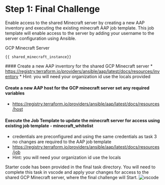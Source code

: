 # Step 1: Final Challenge
Enable access to the shared Minecraft server by creating a new AAP inventory and executing the existing minecraft AAP job template.
This job template will enable access to the server by adding your username to the server configuration using Ansible.

GCP Minecraft Server
```
{{ shared_minecraft_instance}}
```
<Task id="final_task">
 #### Create a new AAP inventory for the shared GCP Minecraft server
 * <a href="https://registry.terraform.io/providers/ansible/aap/latest/docs/resources/inventory" target="_blank">https://registry.terraform.io/providers/ansible/aap/latest/docs/resources/inventory</a>
 * Hint: you will need your organization id use the locals provided

#### Create a new AAP host for the GCP minecraft server set any required variables
* <a href="https://registry.terraform.io/providers/ansible/aap/latest/docs/resources/host" target="_blank">https://registry.terraform.io/providers/ansible/aap/latest/docs/resources/host</a>

#### Execute the Job Template to update the minecraft server for access using existing job template - minecraft_whitelist
* credentials are preconfigured and using the same credentials as task 3 no changes are required to the AAP job template
* <a href="https://registry.terraform.io/providers/ansible/aap/latest/docs/resources/job" target="_blank">https://registry.terraform.io/providers/ansible/aap/latest/docs/resources/job</a>
* Hint: you will need your organization id use the locals

Starter code has been provided in the final task directory. You will need to
complete this task in vscode and apply your changes for access to the shared GCP Minecraft server, where the final challenge will Start.
![vscode](https://dl.dropbox.com/scl/fi/joo63fextc6j4yhsv8sy1/vscode.png?rlkey=pd7lz40k3kegnjbw56etrr6kb&st=9r8gav95&dl=0)
</Task>